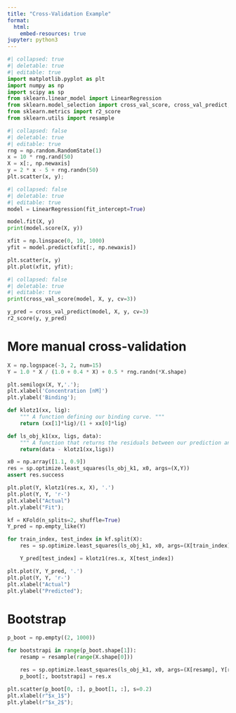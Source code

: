 ```yaml
---
title: "Cross-Validation Example"
format: 
  html:
    embed-resources: true
jupyter: python3
---
```


```python
#| collapsed: true
#| deletable: true
#| editable: true
import matplotlib.pyplot as plt
import numpy as np
import scipy as sp
from sklearn.linear_model import LinearRegression
from sklearn.model_selection import cross_val_score, cross_val_predict, KFold
from sklearn.metrics import r2_score
from sklearn.utils import resample
```

```python
#| collapsed: false
#| deletable: true
#| editable: true
rng = np.random.RandomState(1)
x = 10 * rng.rand(50)
X = x[:, np.newaxis]
y = 2 * x - 5 + rng.randn(50)
plt.scatter(x, y);
```

```python
#| collapsed: false
#| deletable: true
#| editable: true
model = LinearRegression(fit_intercept=True)

model.fit(X, y)
print(model.score(X, y))

xfit = np.linspace(0, 10, 1000)
yfit = model.predict(xfit[:, np.newaxis])

plt.scatter(x, y)
plt.plot(xfit, yfit);
```

```python
#| collapsed: false
#| deletable: true
#| editable: true
print(cross_val_score(model, X, y, cv=3))
```

```python
y_pred = cross_val_predict(model, X, y, cv=3)
r2_score(y, y_pred)
```

# More manual cross-validation

```python
X = np.logspace(-3, 2, num=15)
Y = 1.0 * X / (1.0 + 0.4 * X) + 0.5 * rng.randn(*X.shape)

plt.semilogx(X, Y,'.');
plt.xlabel('Concentration [nM]')
plt.ylabel('Binding');
```

```python
def klotz1(xx, lig):
    """ A function defining our binding curve. """
    return (xx[1]*lig)/(1 + xx[0]*lig)

def ls_obj_k1(xx, ligs, data):
    """ A function that returns the residuals between our prediction and the data. """
    return(data - klotz1(xx,ligs))
```

```python
x0 = np.array([1.1, 0.9])
res = sp.optimize.least_squares(ls_obj_k1, x0, args=(X,Y))
assert res.success

plt.plot(Y, klotz1(res.x, X), '.')
plt.plot(Y, Y, 'r-')
plt.xlabel("Actual")
plt.ylabel("Fit");
```

```python
kf = KFold(n_splits=2, shuffle=True)
Y_pred = np.empty_like(Y)

for train_index, test_index in kf.split(X):
    res = sp.optimize.least_squares(ls_obj_k1, x0, args=(X[train_index], Y[train_index]))

    Y_pred[test_index] = klotz1(res.x, X[test_index])

plt.plot(Y, Y_pred, '.')
plt.plot(Y, Y, 'r-')
plt.xlabel("Actual")
plt.ylabel("Predicted");
```

# Bootstrap

```python
p_boot = np.empty((2, 1000))

for bootstrapi in range(p_boot.shape[1]):
    resamp = resample(range(X.shape[0]))

    res = sp.optimize.least_squares(ls_obj_k1, x0, args=(X[resamp], Y[resamp]))
    p_boot[:, bootstrapi] = res.x
```

```python
plt.scatter(p_boot[0, :], p_boot[1, :], s=0.2)
plt.xlabel(r"$x_1$")
plt.ylabel(r"$x_2$");
```

